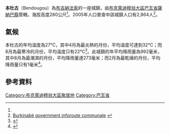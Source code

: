 {{Infobox settlement
|name = 本杜古
|settlement_type = 
|native_name = Bendougou
|nickname = 
|image_skyline = 
|image_size = 
|image_caption =
|image_flag = 
|image_seal = 
|seal_size =
|image_map = 
|map_caption = 
|pushpin_map = Burkina Faso
|pushpin_map_caption = 本杜古在布基納法索的位置
|coordinates_region = 
|subdivision_type = 國家
|subdivision_name = {{flag|Burkina Faso}}
|subdivision_type1 = 大區
|subdivision_name1 = [[布克萊迪穆翁大區|布克萊迪穆翁大區]]
|subdivision_type2 = [[布吉納法索行政區劃|省]]
|subdivision_name2 = [[巴瓦省|巴瓦省]]
|subdivision_type3 = [[縣_(布吉納法索)|縣]]
|subdivision_name3 = [[薩納巴縣|薩納巴縣]]
|leader_title = 
|leader_name = 
|established_title = 
|established_date = 
|area_total_km2 = 
|population_as_of = 2005
|population_footnotes =
|population_total = 2,864
|population_density_km2 =
|population_blank1_title = 民族
|population_blank1 = 
|elevation_footnotes =<ref name = "gn2362466">{{Geonameslink |gnid=2362466 |name=Tanhouna|date =|title=本杜古 | |accessdate=2015-11-14 }}</ref>
|elevation_m = 280
|timezone =GMT
|coordinates_display = inline,title
|utc_offset = +0
|latd=12
|latm=28
|lats=00
|latNS=N
|longd=3
|longm=36
|longs=00
|longEW=W
|blank1_name =GeoNames
|blank1_info =[http://www.geonames.org/2362466 2362466]
|website = 
}}

'''本杜古'''（Bendougou）為[[布吉納法索|布吉納法索]]的一座城鎮，由[[布克萊迪穆翁大區|布克萊迪穆翁大區]][[巴瓦省|巴瓦省]][[薩納巴縣|薩納巴縣]]管轄。海拔高度280公尺<ref name = "gn2362466"/>。2005年人口普查中該城鎮人口有2,864人<ref>[http://www.inforoute-communale.gov.bf/list_vill/bm.htm Burkinabé government inforoute communale] {{webarchive|url=https://web.archive.org/web/20080124133758/http://www.inforoute-communale.gov.bf/list_vill/bm.htm |date=2008-01-24 }}</ref>。

==氣候==
本杜古的年均溫度為27℃，其中4月為最炎熱的月份，平均溫度可達到32℃；而8月為最寒冷的月份，平均溫度只有22℃<ref name = "nasa">{{cite web|url=http://neo.sci.gsfc.nasa.gov/dataset_index.php|title=NASA Earth Observations Data Set Index|publisher=NASA|accessdate=2016-01-30|archive-date=2019-04-07|archive-url=https://web.archive.org/web/20190407091601/https://neo.sci.gsfc.nasa.gov/dataset_index.php|dead-url=no}}</ref>。此城鎮的年平均降雨量為992毫米，其中8月為最潮濕的月份，平均降雨量達273毫米；而2月為最乾燥的月份，平均降雨量只有1毫米<ref name = "nasarain">{{cite web|url=http://neo.sci.gsfc.nasa.gov/view.php?datasetId=TRMM_3B43M&year=2014|title=NASA Earth Observations: Rainfall (1 month - TRMM)|publisher=NASA|accessdate=2016-01-30|archive-date=2019-04-19|archive-url=https://web.archive.org/web/20190419091014/https://neo.sci.gsfc.nasa.gov/view.php?datasetId=TRMM_3B43M&year=2014|dead-url=no}}</ref>。

==參考資料==
{{Reflist}}

{{巴瓦省}}

{{DEFAULTSORT:Bendougou}}
[[Category:布克萊迪穆翁大區聚居地|Category:布克萊迪穆翁大區聚居地]]
[[Category:巴瓦省|Category:巴瓦省]]


{{BurkinaFaso-geo-stub}}